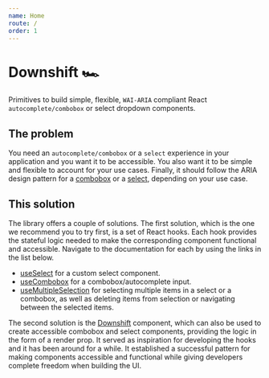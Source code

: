 ```yaml
---
name: Home
route: /
order: 1
---
```


# Downshift 🏎

Primitives to build simple, flexible, `WAI-ARIA` compliant React
`autocomplete/combobox` or select dropdown components.

## The problem

You need an `autocomplete/combobox` or a `select` experience in your application and
you want it to be accessible. You also want it to be simple and flexible to
account for your use cases. Finally, it should follow the ARIA design pattern
for a [combobox][combobox-aria] or a [select][select-aria], depending on your
use case.

## This solution

The library offers a couple of solutions. The first solution, which is the one
we recommend you to try first, is a set of React hooks. Each hook provides the
stateful logic needed to make the corresponding component functional and
accessible. Navigate to the documentation for each by using the links in the
list below.

- [useSelect](/use-select) for a custom select component.
- [useCombobox](/use-combobox) for a combobox/autocomplete input.
- [useMultipleSelection](/use-multiple-selection) for selecting multiple items
  in a select or a combobox, as well as deleting items from selection or
  navigating between the selected items.

The second solution is the [Downshift](/downshift) component, which can also be
used to create accessible combobox and select components, providing the logic in
the form of a render prop. It served as inspiration for developing the hooks and
it has been around for a while. It established a successful pattern for making
components accessible and functional while giving developers complete freedom
when building the UI.

[combobox-aria]:
  https://www.w3.org/TR/wai-aria-practices/examples/combobox/aria1.1pattern/listbox-combo.html
[select-aria]:
  https://www.w3.org/TR/wai-aria-practices/examples/listbox/listbox-collapsible.html
